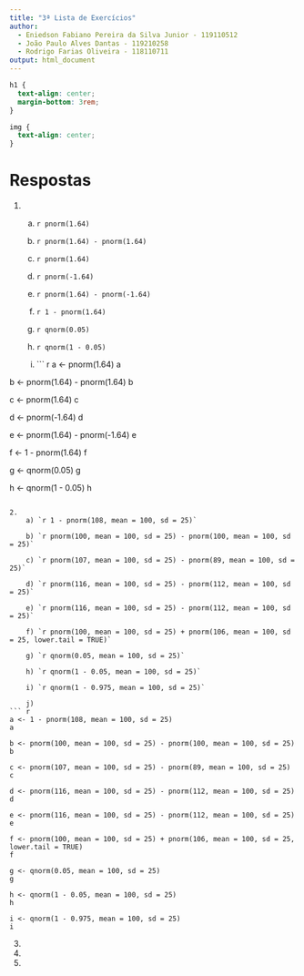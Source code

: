 ```yaml
---
title: "3ª Lista de Exercícios"
author: 
  - Eniedson Fabiano Pereira da Silva Junior - 119110512  
  - João Paulo Alves Dantas - 119210258  
  - Rodrigo Farias Oliveira - 118110711
output: html_document
---
```


```css
h1 {
  text-align: center;
  margin-bottom: 3rem;
}

img {
  text-align: center;
}
```

# Respostas

1. 
    a) `r pnorm(1.64)`

    b) `r pnorm(1.64) - pnorm(1.64)`

    c) `r pnorm(1.64)`

    d) `r pnorm(-1.64)`

    e) `r pnorm(1.64) - pnorm(-1.64)`

    f) `r 1 - pnorm(1.64)`

    g) `r qnorm(0.05)`

    h) `r qnorm(1 - 0.05)`
    
    i) 
``` r
a <- pnorm(1.64)
a

b <- pnorm(1.64) - pnorm(1.64)
b

c <- pnorm(1.64)
c

d <- pnorm(-1.64)
d

e <- pnorm(1.64) - pnorm(-1.64)
e

f <- 1 - pnorm(1.64)
f

g <- qnorm(0.05)
g

h <- qnorm(1 - 0.05)
h 
```

2.  
    a) `r 1 - pnorm(108, mean = 100, sd = 25)`

    b) `r pnorm(100, mean = 100, sd = 25) - pnorm(100, mean = 100, sd = 25)`

    c) `r pnorm(107, mean = 100, sd = 25) - pnorm(89, mean = 100, sd = 25)`

    d) `r pnorm(116, mean = 100, sd = 25) - pnorm(112, mean = 100, sd = 25)`

    e) `r pnorm(116, mean = 100, sd = 25) - pnorm(112, mean = 100, sd = 25)`

    f) `r pnorm(100, mean = 100, sd = 25) + pnorm(106, mean = 100, sd = 25, lower.tail = TRUE)`

    g) `r qnorm(0.05, mean = 100, sd = 25)`

    h) `r qnorm(1 - 0.05, mean = 100, sd = 25)`
    
    i) `r qnorm(1 - 0.975, mean = 100, sd = 25)`
    
    j)
``` r
a <- 1 - pnorm(108, mean = 100, sd = 25)
a

b <- pnorm(100, mean = 100, sd = 25) - pnorm(100, mean = 100, sd = 25)
b

c <- pnorm(107, mean = 100, sd = 25) - pnorm(89, mean = 100, sd = 25)
c

d <- pnorm(116, mean = 100, sd = 25) - pnorm(112, mean = 100, sd = 25)
d

e <- pnorm(116, mean = 100, sd = 25) - pnorm(112, mean = 100, sd = 25)
e

f <- pnorm(100, mean = 100, sd = 25) + pnorm(106, mean = 100, sd = 25, lower.tail = TRUE)
f

g <- qnorm(0.05, mean = 100, sd = 25)
g

h <- qnorm(1 - 0.05, mean = 100, sd = 25)
h

i <- qnorm(1 - 0.975, mean = 100, sd = 25)
i
```

3.

4.

5.